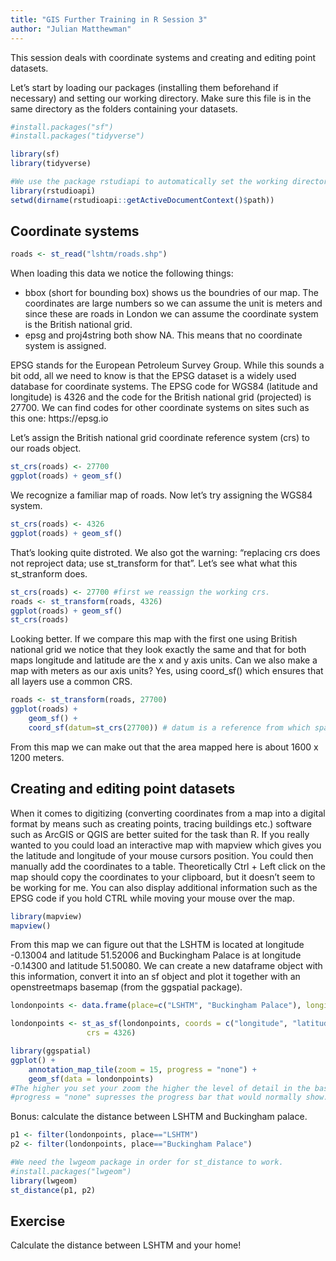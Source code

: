 ```yaml
---
title: "GIS Further Training in R Session 3"
author: "Julian Matthewman"
---
```

This session deals with coordinate systems and creating and editing point datasets.

Let's start by loading our packages (installing them beforehand if necessary) and setting our working directory. Make sure this file is in the same directory as the folders containing your datasets.
```r
#install.packages("sf")
#install.packages("tidyverse")

library(sf)
library(tidyverse)

#We use the package rstudiapi to automatically set the working directory to where this file is located.
library(rstudioapi)
setwd(dirname(rstudioapi::getActiveDocumentContext()$path))
```

## Coordinate systems
```r
roads <- st_read("lshtm/roads.shp")
```
When loading this data we notice the following things:

* bbox (short for bounding box) shows us the boundries of our map. The coordinates are large numbers so we can assume the unit is meters and since these are roads in London we can assume the coordinate system is the British national grid.
* epsg and proj4string both show NA. This means that no coordinate system is assigned.

EPSG stands for the European Petroleum Survey Group. While this sounds a bit odd, all we need to know is that the EPSG dataset is a widely used database for coordinate systems. The EPSG code for WGS84 (latitude and longitude) is 4326 and the code for the British national grid (projected) is 27700.
We can find codes for other coordinate systems on sites such as this one: https://epsg.io

Let's assign the British national grid coordinate reference system (crs) to our roads object. 
```r
st_crs(roads) <- 27700
ggplot(roads) + geom_sf()
```
We recognize a familiar map of roads. Now let's try assigning the WGS84 system.
```r
st_crs(roads) <- 4326
ggplot(roads) + geom_sf()
```
That's looking quite distroted. We also got the warning: "replacing crs does not reproject data; use st_transform for that". Let's see what what this st_stranform does.
```r
st_crs(roads) <- 27700 #first we reassign the working crs.
roads <- st_transform(roads, 4326)
ggplot(roads) + geom_sf()
st_crs(roads)
```
Looking better. If we compare this map with the first one using British national grid we notice that they look exactly the same and that for both maps longitude and latitude are the x and y axis units. Can we also make a map with meters as our axis units?
Yes, using coord_sf() which ensures that all layers use a common CRS.
```r
roads <- st_transform(roads, 27700)
ggplot(roads) + 
    geom_sf() + 
    coord_sf(datum=st_crs(27700)) # datum is a reference from which spatial measurements are made
```
From this map we can make out that the area mapped here is about 1600 x 1200 meters.

## Creating and editing point datasets
When it comes to digitizing (converting coordinates from a map into a digital format by means such as creating points, tracing buildings etc.) software such as ArcGIS or QGIS are better suited for the task than R. If you really wanted to you could load an interactive map with mapview which gives you the latitude and longitude of your mouse cursors position. You could then manually add the coordinates to a table. Theoretically Ctrl + Left click on the map should copy the coordinates to your clipboard, but it doesn't seem to be working for me. You can also display additional information such as the EPSG code if you hold CTRL while moving your mouse over the map.
```r
library(mapview)
mapview()
```
From this map we can figure out that the LSHTM is located at longitude -0.13004 and latitude 51.52006 and Buckingham Palace is at longitude -0.14300 and latitude 51.50080.
We can create a new dataframe object with this information, convert it into an sf object and plot it together with an openstreetmaps basemap (from the ggspatial package).
```r
londonpoints <- data.frame(place=c("LSHTM", "Buckingham Palace"), longitude=c(-0.13004, -0.14300), latitude=c(51.52006, 51.50080))

londonpoints <- st_as_sf(londonpoints, coords = c("longitude", "latitude"), 
                 crs = 4326)

library(ggspatial)
ggplot() +
    annotation_map_tile(zoom = 15, progress = "none") +
    geom_sf(data = londonpoints)
#The higher you set your zoom the higher the level of detail in the basemap, taking longer to load.
#progress = "none" supresses the progress bar that would normally show.
```

Bonus: calculate the distance between LSHTM and Buckingham palace.
```r
p1 <- filter(londonpoints, place=="LSHTM")
p2 <- filter(londonpoints, place=="Buckingham Palace")

#We need the lwgeom package in order for st_distance to work.
#install.packages("lwgeom")
library(lwgeom)
st_distance(p1, p2)
```

## Exercise
Calculate the distance between LSHTM and your home!
```r

```

